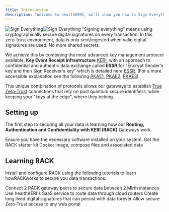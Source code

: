 ```yaml
---
title: Introduction
description: "Welcome to healthKERI, we'll show you how to Sign Everything."
---
```


<img
    className="block dark:hidden"
    src="/images/sign-everything-light.png"
    alt="Sign Everything"
/><img
  className="hidden dark:block"
  src="/images/sign-everything.png"
  alt="Sign Everything"
/>
“Signing everything” means using cryptographically secure digital signatures on every transaction. In this zero-trust environment, data is only sent/ingested when valid digital signatures are used. No more shared secrets.

We achieve this by combining the most advanced key management protocol available, **Key Event Receipt Infrastructure** [KERI](https://trustoverip.github.io/tswg-keri-specification/), with an approach to confidential and authentic data exchange called **ESSR** for "Encrypt Sender's key and then Sign Receiver's key" which is detailed here [ESSR](https://eprint.iacr.org/2001/079). (For a more accessible explanation see the following [PKAE1](https://neilmadden.blog/2018/11/14/public-key-authenticated-encryption-and-why-you-want-it-part-i/), [PKAE2](https://neilmadden.blog/2018/11/26/public-key-authenticated-encryption-and-why-you-want-it-part-ii/), [PKAE3](https://neilmadden.blog/2018/12/14/public-key-authenticated-encryption-and-why-you-want-it-part-iii/))

This unique combination of protocols allows our gateways to establish [True Zero-Trust](https://www.cisa.gov/resources-tools/resources/modern-approaches-network-access-security) connections that rely on post quantum secure identifiers, while keeping your "keys at the edge", where they belong.



## Setting up

The first step to securing all your data is learning how our **Routing, Authentication and Confidentiality with KERI (RACK)** Gateways work.

<CardGroup cols={2}>
  <Card
    title="Setup your Environment"
    icon="screwdriver-wrench"
    href="/quickstart"
  >
    Ensure you have the necessary software installed on your system.
  </Card>
  <Card
    title="Get the Software"
    icon="link"
    href="/software"
  >
    Get the <Tooltip tip="Routing, Authentication and Confidentiality with KERI">RACK</Tooltip> starter kit Docker image, compose files and associated data
  </Card>
</CardGroup>

## Learning RACK

Install and configure <Tooltip tip="Routing, Authentication and Confidentiality with KERI">RACK</Tooltip> using the following tutorials to learn how<Tooltip tip="Routing, Authentication and Confidentiality with KERI">RACK</Tooltip>works to secure you data transactions.

<CardGroup cols={2}>
  <Card
    title="Quickstart"
    icon="rocket"
    href="https://mintlify.com/docs/settings/global"
  >
    Connect 2 <Tooltip tip="Routing, Authentication and Confidentiality with KERI">RACK</Tooltip> gateway peers to secure data between 2 Mirth instances
  </Card>
  <Card
    title="Routing Through the Cloud"
    icon="cloud"
    href="https://mintlify.com/docs/api-playground/openapi"
  >
    Use healthKERI's SaaS service to route data through cloud routers
  </Card>
  <Card
    title="Establish Data Provenance"
    icon="code"
    href="https://mintlify.com/docs/content/components/accordions"
  >
    Create long lived digital signatures that can persist with data forever
  </Card>
  <Card
    title="Protect Web Portals"
    icon="window"
    href="https://mintlify.com/customers"
  >
    Allow secure Zero-Trust access to any web portal
  </Card>
</CardGroup>
